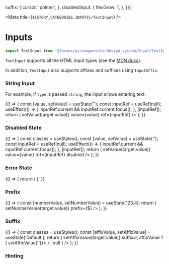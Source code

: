 
  suffix: {
    cursor: 'pointer',
  },
  disabledInput: {
    flexGrow: 1,
  },
}));

<Meta title={`${STORY_CATEGORIES.INPUTS}/TextInput`} />

# Inputs

```js
import TextInput from '@fbcnms/ui/components/design-system/Input/TextInput';
```

`TextInput` supports all the HTML input types (see the [MDN docs](https://developer.mozilla.org/en-US/docs/Web/HTML/Element/input#Form_%3Cinput%3E_types)).

In addition, `TextInput` also supports affixes and suffixes using `InputAffix`.

### String Input

For example, if `type` is passed `string`, the input allows entering text.

<Preview>
  <Story name="String Input">
    {() => {
      const [value, setValue] = useState('');
      const inputRef = useRef(null);
      useEffect(() => {
        inputRef.current && inputRef.current.focus();
      }, [inputRef]);
      return (
        <TextInput
          type="string"
          placeholder="Placeholder"
          onChange={({target}) => setValue(target.value)}
          value={value}
          ref={inputRef}
        />
      );
    }}
  </Story>
</Preview>

### Disabled State

<Preview>
  <Story name="Disabled State">
    {() => {
      const classes = useStyles();
      const [value, setValue] = useState('');
      const inputRef = useRef(null);
      useEffect(() => {
        inputRef.current && inputRef.current.focus();
      }, [inputRef]);
      return (
        <StoryFrame background="light">
          <TextInput
            className={classes.disabledInput}
            type="string"
            placeholder="Placeholder"
            onChange={({target}) => setValue(target.value)}
            value={value}
            ref={inputRef}
            disabled
          />
        </StoryFrame>
      );
    }}
  </Story>
</Preview>

### Error State

<Preview>
  <Story name="Error State">
    {() => {
      return (
        <TextInput
          type="string"
          placeholder="Placeholder"
          hasError={true}
          value="Bad Value"
        />
      );
    }}
  </Story>
</Preview>

### Prefix

<Preview>
  <Story name="Prefix">
    {() => {
      const [numberValue, setNumberValue] = useState(123.4);
      return (
        <TextInput
          type="number"
          value={numberValue}
          onChange={({target}) => setNumberValue(target.value)}
          prefix={<InputAffix>$</InputAffix>}
        />
      );
    }}
  </Story>
</Preview>

### Suffix

<Preview>
  <Story name="Suffix">
    {() => {
      const classes = useStyles();
      const [affixValue, setAffixValue] = useState('Default');
      return (
        <TextInput
          type="string"
          placeholder="Search..."
          value={affixValue}
          onChange={({target}) => setAffixValue(target.value)}
          suffix={
            affixValue ? (
              <InputAffix
                className={classes.suffix}
                onClick={() => setAffixValue('')}>
                <CancelIcon />
              </InputAffix>
            ) : null
          }
        />
      );
    }}
  </Story>
</Preview>

### Hinting

<Preview>
  <Story name="Hinting">
    <TextInput type="string" hint="Hinting" />
  </Story>
</Preview>
